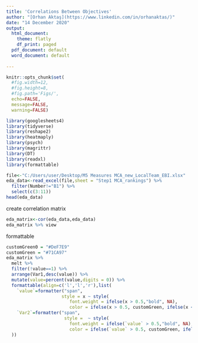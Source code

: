 ```yaml
---
title: 'Correlations Between Objectives'
author: "[Orhan Aktaş](https://www.linkedin.com/in/orhanaktas/)"
date: "14 December 2020"
output:
  html_document:
    theme: flatly
    df_print: paged
  pdf_document: default
  word_document: default
   
---
```



```r
knitr::opts_chunk$set(
  #fig.width=12, 
  #fig.height=8, 
  #fig.path='Figs/',
  echo=FALSE, 
  message=FALSE, 
  warning=FALSE)
```

```r
library(googlesheets4)
library(tidyverse)
library(reshape2)
library(heatmaply)
library(psych)
library(magrittr)
library(DT)
library(readxl)
library(formattable)
```


```r
file<-"C:/Users/user/Desktop/M5 Measures MCA_new_LocalTeam_EBI.xlsx"
eda_data<-read_excel(file,sheet = "Step1 MCA_rankings") %>% 
  filter(Number!="B1") %>% 
  select(c(3:11))
head(eda_data)
```


create correlation matrix
```r
eda_matrix<-cor(eda_data,eda_data)
eda_matrix %>% view
```





formattable
```r
customGreen0 = "#DeF7E9"
customGreen = "#71CA97"
eda_matrix %>% 
  melt %>% 
  filter(!value==1) %>% 
  arrange(Var1,desc(value)) %>% 
  mutate(value=percent(value,digits = 0)) %>%  
  formattable(align=c('l','l','r'),list(
    `value`=formatter("span", 
                     style = x ~ style(
                        font.weight = ifelse(x > 0.5,"bold", NA),
                        color = ifelse(x > 0.5, customGreen, ifelse(x < 0, "red", "navy blue")))),
    `Var2`=formatter("span", 
                      style =  ~ style(
                        font.weight = ifelse(`value` > 0.5,"bold", NA),
                        color = ifelse(`value` > 0.5, customGreen, ifelse(`value` < 0, "red", "navy blue"))))
  ))

```



